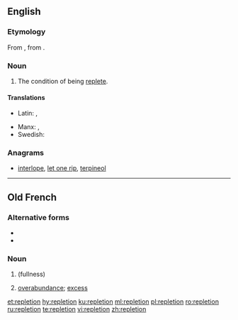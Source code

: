 ==English==

===Etymology===
From {{etyl|fro|en}} {{term|repletion|lang=fro}}, from {{etyl|la|en}} {{term|replētiō|lang=la}}.

===Noun===
{{en-noun|-}}

# The condition of being [[replete]].

====Translations====
{{trans-top|the condition of being replete}}
* Latin: {{t|la|plēnitās|f}}, {{t|la|saturitas|f}}
{{trans-mid}}
* Manx: {{t|gv|saieys|m}}, {{t|gv|saieid|m}}
* Swedish: {{t|sv|överfyllnad}}
{{trans-bottom}}

===Anagrams===
* [[interlope#English|interlope]], [[let one rip#English|let one rip]], [[terpineol#English|terpineol]]

----

==Old French==

===Alternative forms===
* {{l|fro|replecion}}
* {{l|fro|repleciun}}

===Noun===
{{fro-noun|f}}

# {{l|en|repletion}} (fullness)
# {{context|medicine|lang=fro}} [[overabundance]]; [[excess]]

[[et:repletion]]
[[hy:repletion]]
[[ku:repletion]]
[[ml:repletion]]
[[pl:repletion]]
[[ro:repletion]]
[[ru:repletion]]
[[te:repletion]]
[[vi:repletion]]
[[zh:repletion]]
